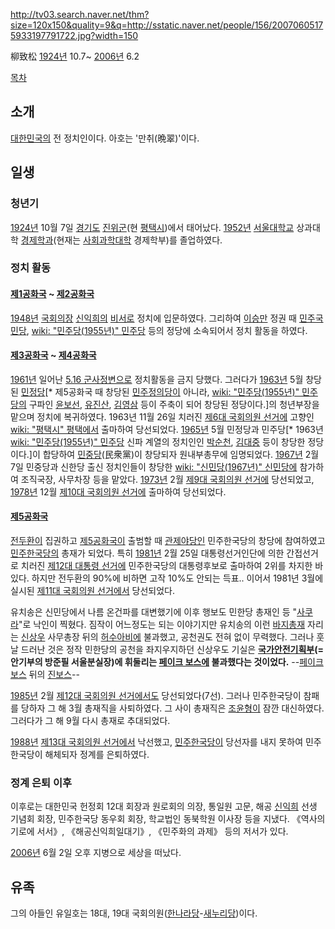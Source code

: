 http://tv03.search.naver.net/thm?size=120x150&quality=9&q=http://sstatic.naver.net/people/156/20070605175933197791722.jpg?width=150

柳致松 
[[1924년]] 10.7~ [[2006년]] 6.2
 
[[목차]]
== 소개 ==
[[대한민국]]의 전 정치인이다. 아호는 '만취(晩翠)'이다.

== 일생 ==
=== 청년기 ===
[[1924년]] 10월 7일 [[경기도]] [[진위]]군(현 [[평택시]])에서 태어났다. [[1952년]] [[서울대학교]] 상과대학 [[경제학]]과(현재는 [[사회과학대학]] 경제학부)를 졸업하였다.

=== 정치 활동 ===
==== [[제1공화국]] ~ [[제2공화국]] ====
[[1948년]] [[국회의장]] [[신익희]]의 [[비서]]로 정치에 입문하였다. 그리하여 [[이승만]] 정권 때 [[민주국민당]], [[wiki: "민주당(1955년)" 민주당]] 등의 정당에 소속되어서 정치 활동을 하였다.

==== [[제3공화국]] ~ [[제4공화국]] ====
[[1961년]] 일어난 [[5.16 군사정변]]으로 정치활동을 금지 당했다. 그러다가 [[1963년]] 5월 창당된 [[민정당]][* 제5공화국 때 창당된 [[민주정의당]]이 아니라, [[wiki: "민주당(1955년)" 민주당]]의 구파인 [[윤보선]], [[유진산]], [[김영삼]] 등이 주축이 되어 창당된 정당이다.]의 청년부장을 맡으며 정치에 복귀하였다. 1963년 11월 26일 치러진 [[제6대 국회의원 선거]]에 고향인 [[wiki: "평택시" 평택]]에서 출마하여 당선되었다. [[1965년]] 5월 민정당과 민주당[* 1963년 [[wiki: "민주당(1955년)" 민주당]] 신파 계열의 정치인인 [[박순천]], [[김대중]] 등이 창당한 정당이다.]이 합당하여 [[민중당]](民衆黨)이 창당되자 원내부총무에 임명되었다. [[1967년]] 2월 7일 민중당과 신한당 출신 정치인들이 창당한 [[wiki: "신민당(1967년)" 신민당]]에 참가하여 조직국장, 사무차장 등을 맡았다. [[1973년]] 2월 [[제9대 국회의원 선거]]에 당선되었고, [[1978년]] 12월 [[제10대 국회의원 선거]]에 출마하여 당선되었다. 

==== [[제5공화국]] ====
[[전두환]]이 집권하고 [[제5공화국]]이 출범할 때 [[구색정당|관제야당]]인 민주한국당의 창당에 참여하였고 [[민주한국당]]의 총재가 되었다. 특히 [[1981년]] 2월 25일 대통령선거인단에 의한 간접선거로 치러진 [[제12대 대통령 선거]]에 민주한국당의 대통령후보로 출마하여 2위를 차지한 바 있다. 하지만 전두환의 90%에 비하면 고작 10%도 안되는 득표.. 이어서 1981년 3월에 실시된 [[제11대 국회의원 선거]]에서 당선되었다.

유치송은 신민당에서 나름 온건파를 대변했기에 이후 행보도 민한당 총재인 등 "[[사쿠라]]"로 낙인이 찍혔다. 짐작이 어느정도는 되는 이야기지만 유치송의 이런 [[바지사장|바지총재]] 자리는 [[신상우]] 사무총장 뒤의 [[허수아비]]에 불과했고, 공천권도 전혀 없이 무력했다. 그러나 훗날 드러난 것은 정작 민한당의 공천을 좌지우지하던 신상우도 기실은 '''[[국가안전기획부]](=안기부의 방준필 서울분실장)에 휘둘리는 [[페이크 보스]]에 불과했다는 것이었다.''' --[[페이크 보스]] 뒤의 [[진보스]]--

[[1985년]] 2월 [[제12대 국회의원 선거]]에서도 당선되었다(7선). 그러나 민주한국당이 참패를 당하자 그 해 3월 총재직을 사퇴하였다. 그 사이 총재직은 [[조윤형]]이 잠깐 대신하였다. 그러다가 그 해 9월 다시 총재로 추대되었다.

[[1988년]] [[제13대 국회의원 선거]]에서 낙선했고, [[민주한국당]]이 당선자를 내지 못하여 민주한국당이 해체되자 정계를 은퇴하였다.

=== 정계 은퇴 이후 ===
이후로는 대한민국 헌정회 12대 회장과 원로회의 의장, 통일원 고문, 해공 [[신익희]] 선생 기념회 회장, 민주한국당 동우회 회장, 학교법인 동북학원  이사장 등을 지냈다. 《역사의 기로에 서서》, 《해공신익희일대기》, 《민주화의 과제》 등의 저서가 있다. 

[[2006년]] 6월 2일 오후 지병으로 세상을 떠났다.

== 유족 ==
그의 아들인 유일호는 18대, 19대 국회의원([[한나라당]]-[[새누리당]])이다.
